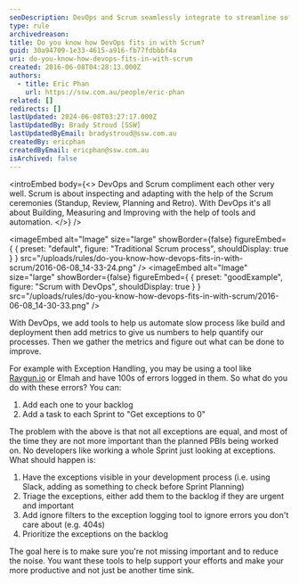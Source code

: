 ```yaml
---
seoDescription: DevOps and Scrum seamlessly integrate to streamline software development, focusing on building, measuring, and improving with automation and data-driven insights.
type: rule
archivedreason:
title: Do you know how DevOps fits in with Scrum?
guid: 30a94709-1e33-4615-a916-fb77fdbbbf4a
uri: do-you-know-how-devops-fits-in-with-scrum
created: 2016-06-08T04:28:13.000Z
authors:
  - title: Eric Phan
    url: https://ssw.com.au/people/eric-phan
related: []
redirects: []
lastUpdated: 2024-06-08T03:27:17.000Z
lastUpdatedBy: Brady Stroud [SSW]
lastUpdatedByEmail: bradystroud@ssw.com.au
createdBy: ericphan
createdByEmail: ericphan@ssw.com.au
isArchived: false
---
```


<introEmbed
  body={<>
DevOps and Scrum compliment each other very well. Scrum is about inspecting and adapting with the help of the Scrum ceremonies (Standup, Review, Planning and Retro). With DevOps it's all about Building, Measuring and Improving with the help of tools and automation.
  </>}
/>

<imageEmbed
  alt="Image"
  size="large"
  showBorder={false}
  figureEmbed={ {
    preset: "default",
    figure: "Traditional Scrum process",
    shouldDisplay: true
  } }
  src="/uploads/rules/do-you-know-how-devops-fits-in-with-scrum/2016-06-08_14-33-24.png"
/>
<imageEmbed
  alt="Image"
  size="large"
  showBorder={false}
  figureEmbed={ {
    preset: "goodExample",
    figure: "Scrum with DevOps",
    shouldDisplay: true
  } }
  src="/uploads/rules/do-you-know-how-devops-fits-in-with-scrum/2016-06-08_14-30-33.png"
/>

With DevOps, we add tools to help us automate slow process like build and deployment then add metrics to give us numbers to help quantify our processes. Then we gather the metrics and figure out what can be done to improve.

For example with Exception Handling, you may be using a tool like [Raygun.io](/rules-to-better-raygun) or Elmah and have 100s of errors logged in them. So what do you do with these errors? You can:

1. Add each one to your backlog
2. Add a task to each Sprint to "Get exceptions to 0"

The problem with the above is that not all exceptions are equal, and most of the time they are not more important than the planned PBIs being worked on. No developers like working a whole Sprint just looking at exceptions. What should happen is:

1. Have the exceptions visible in your development process (i.e. using Slack, adding as something to check before Sprint Planning)
2. Triage the exceptions, either add them to the backlog if they are urgent and important
3. Add ignore filters to the exception logging tool to ignore errors you don't care about (e.g. 404s)
4. Prioritize the exceptions on the backlog

The goal here is to make sure you're not missing important and to reduce the noise. You want these tools to help support your efforts and make your more productive and not just be another time sink.
